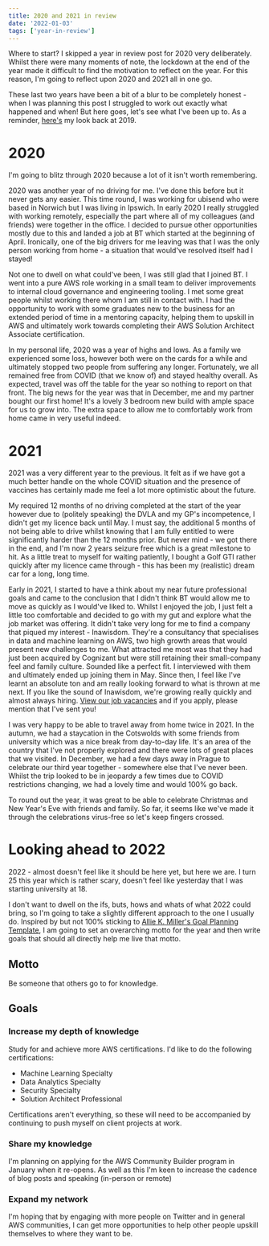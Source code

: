 ```yaml
---
title: 2020 and 2021 in review
date: '2022-01-03'
tags: ['year-in-review']
---
```

Where to start? I skipped a year in review post for 2020 very deliberately. Whilst there were many moments of note, the lockdown at the end of the year made it difficult to find the motivation to reflect on the year. For this reason, I'm going to reflect upon 2020 and 2021 all in one go.

These last two years have been a bit of a blur to be completely honest - when I was planning this post I struggled to work out exactly what happened and when! But here goes, let's see what I've been up to. As a reminder, [here's](http://localhost:3000/blog/2019-year-in-review) my look back at 2019. 

# 2020
I'm going to blitz through 2020 because a lot of it isn't worth remembering.

2020 was another year of no driving for me. I've done this before but it never gets any easier. This time round, I was working for ubisend who were based in Norwich but I was living in Ipswich. In early 2020 I really struggled with working remotely, especially the part where all of my colleagues (and friends) were together in the office. I decided to pursue other opportunities mostly due to this and landed a job at BT which started at the beginning of April. Ironically, one of the big drivers for me leaving was that I was the only person working from home - a situation that would've resolved itself had I stayed!

Not one to dwell on what could've been, I was still glad that I joined BT. I went into a pure AWS role working in a small team to deliver improvements to internal cloud governance and engineering tooling. I met some great people whilst working there whom I am still in contact with. I had the opportunity to work with some graduates new to the business for an extended period of time in a mentoring capacity, helping them to upskill in AWS and ultimately work towards completing their AWS Solution Architect Associate certification.

In my personal life, 2020 was a year of highs and lows. As a family we experienced some loss, however both were on the cards for a while and ultimately stopped two people from suffering any longer. Fortunately, we all remained free from COVID (that we know of) and stayed healthy overall. As expected, travel was off the table for the year so nothing to report on that front. The big news for the year was that in December, me and my partner bought our first home! It's a lovely 3 bedroom new build with ample space for us to grow into. The extra space to allow me to comfortably work from home came in very useful indeed.

# 2021
2021 was a very different year to the previous. It felt as if we have got a much better handle on the whole COVID situation and the presence of vaccines has certainly made me feel a lot more optimistic about the future. 

My required 12 months of no driving completed at the start of the year however due to (politely speaking) the DVLA and my GP's incompetence, I didn't get my licence back until May. I must say, the additional 5 months of not being able to drive whilst knowing that I am fully entitled to were significantly harder than the 12 months prior. But never mind - we got there in the end, and I'm now 2 years seizure free which is a great milestone to hit. As a little treat to myself for waiting patiently, I bought a Golf GTI rather quickly after my licence came through - this has been my (realistic) dream car for a long, long time.

Early in 2021, I started to have a think about my near future professional goals and came to the conclusion that I didn't think BT would allow me to move as quickly as I would've liked to. Whilst I enjoyed the job, I just felt a little too comfortable and decided to go with my gut and explore what the job market was offering. It didn't take very long for me to find a company that piqued my interest - Inawisdom. They're a consultancy that specialises in data and machine learning on AWS, two high growth areas that would present new challenges to me. What attracted me most was that they had just been acquired by Cognizant but were still retaining their small-company feel and family culture. Sounded like a perfect fit. I interviewed with them and ultimately ended up joining them in May. Since then, I feel like I've learnt an absolute ton and am really looking forward to what is thrown at me next. If you like the sound of Inawisdom, we're growing really quickly and almost always hiring. [View our job vacancies](https://www.inawisdom.com/join-the-team/) and if you apply, please mention that I've sent you!

I was very happy to be able to travel away from home twice in 2021. In the autumn, we had a staycation in the Cotswolds with some friends from university which was a nice break from day-to-day life. It's an area of the country that I've not properly explored and there were lots of great places that we visited. In December, we had a few days away in Prague to celebrate our third year together - somewhere else that I've never been. Whilst the trip looked to be in jeopardy a few times due to COVID restrictions changing, we had a lovely time and would 100% go back.

To round out the year, it was great to be able to celebrate Christmas and New Year's Eve with friends and family. So far, it seems like we've made it through the celebrations virus-free so let's keep fingers crossed.

# Looking ahead to 2022
2022 - almost doesn't feel like it should be here yet, but here we are. I turn 25 this year which is rather scary, doesn't feel like yesterday that I was starting university at 18.

I don't want to dwell on the ifs, buts, hows and whats of what 2022 could bring, so I'm going to take a slightly different approach to the one I usually do. Inspired by but not 100% sticking to [Allie K. Miller's Goal Planning Template](https://alliekmiller.gumroad.com/l/goalplanning?recommended_by=library), I am going to set an overarching motto for the year and then write goals that should all directly help me live that motto.

## Motto
Be someone that others go to for knowledge.

## Goals
### Increase my depth of knowledge
Study for and achieve more AWS certifications. I'd like to do the following certifications:
- Machine Learning Specialty
- Data Analytics Specialty
- Security Specialty
- Solution Architect Professional

Certifications aren't everything, so these will need to be accompanied by continuing to push myself on client projects at work.

### Share my knowledge
I'm planning on applying for the AWS Community Builder program in January when it re-opens. As well as this I'm keen to increase the cadence of blog posts and speaking (in-person or remote)

### Expand my network
I'm hoping that by engaging with more people on Twitter and in general AWS communities, I can get more opportunities to help other people upskill themselves to where they want to be.
